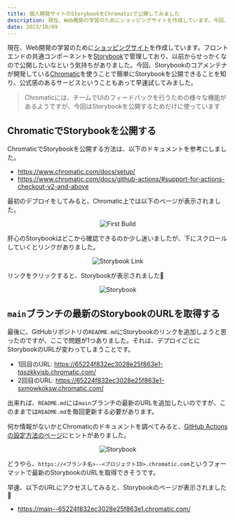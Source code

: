 ```yaml
---
title: 個人開発サイトのStorybookをChromaticで公開してみました
description: 現在、Web開発の学習のためにショッピングサイトを作成しています。今回、Storybookのコアメンテナが開発しているChromaticを使うことで簡単にStorybookを公開できることを知り、公式感のあるサービスということもあって早速試してみました。
date: 2023/10/09
---
```


現在、Web開発の学習のために[ショッピングサイト](https://next-bazaar.vercel.app/)を作成しています。フロントエンドの共通コンポーネントを[Storybook](https://storybook.js.org/)で管理しており、以前からせっかくなので公開したいなという気持ちがありました。今回、Storybookのコアメンテナが開発している[Chromatic](https://www.chromatic.com/)を使うことで簡単にStorybookを公開できることを知り、公式感のあるサービスということもあって早速試してみました。

> Chromaticには、チームでUIのフィードバックを行うための様々な機能があるようですが、今回はStorybookを公開するためだけに使っています

## ChromaticでStorybookを公開する

ChromaticでStorybookを公開する方法は、以下のドキュメントを参考にしました。

- https://www.chromatic.com/docs/setup/
- https://www.chromatic.com/docs/github-actions/#support-for-actions-checkout-v2-and-above

最初のデプロイをしてみると、Chromatic上では以下のページが表示されました。

<div align="center" style={{ marginTop: "1rem" }}>
  <img src="/chromatic/first-build.png" alt="First Build" />
</div>

肝心のStorybookはどこから確認できるのか少し迷いましたが、下にスクロールしていくとリンクがありました。

<div align="center" style={{ marginTop: "1rem" }}>
  <img src="/chromatic/storybook-link.png" alt="Storybook Link" />
</div>

リンクをクリックすると、Storybookが表示されました🥳

<div align="center" style={{ marginTop: "1rem" }}>
  <img src="/chromatic/storybook.png" alt="Storybook" />
</div>

## `main`ブランチの最新のStorybookのURLを取得する

最後に、GitHubリポジトリの`README.md`にStorybookのリンクを追加しようと思ったのですが、ここで問題が1つありました。それは、デプロイごとにStorybookのURLが変わってしまうことです。

- 1回目のURL: https://65224f832ec3028e25f863e1-tqszkkyisb.chromatic.com/
- 2回目のURL: https://65224f832ec3028e25f863e1-sxmowkoksw.chromatic.com/

出来れば、`README.md`には`main`ブランチの最新のURLを追加したいのですが、このままでは`README.md`を毎回更新する必要があります。

何か情報がないかとChromaticのドキュメントを調べてみると、[GitHub Actionsの設定方法のページ](https://www.chromatic.com/docs/github-actions/#outputs)にヒントがありました。

<div align="center" style={{ marginTop: "1rem" }}>
  <img src="/chromatic/latest-storybook-url.png" alt="Storybook" />
</div>

どうやら、`https://<ブランチ名>--<プロジェクトID>.chromatic.com`というフォーマットで最新のStorybookのURLを取得できそうです。

早速、以下のURLにアクセスしてみると、Storybookのページが表示されました👏

- https://main--65224f832ec3028e25f863e1.chromatic.com/

